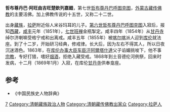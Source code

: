 '''哲布尊丹巴·阿旺曲吉旺楚欽列嘉錯'''{{BD|1849年||1869年|}}，第七世[[哲布尊丹巴呼图克图|哲布尊丹巴呼图克图]]，[[外蒙古|外蒙古]][[藏传佛教|藏传佛教]]的主要活佛。加上佛教传说的十五世，又称二十二世。

出身[[藏族|藏族]]，[[拉萨|拉萨]]附近俗人米谷玛耳的儿子。[[第六世哲布尊丹巴呼图克图|第六世哲布尊丹巴呼图克图]]入寂后，报知[[西藏|西藏]]，[[咸丰|咸丰]]元年（1851年），[[七世班禅|七世班禅]]金瓶掣定。咸丰四年（1854年）从[[甘丹寺|甘丹寺]]绰尔济喇嘛受格宁戒和出离戒。咸丰五年（1855年）被[[喀尔喀|喀尔喀]]派人迎到[[库伦|库伦]]就法座。到了十二岁，开始研习经典，修戒律。长大后，因为左右不得其人，所以日夜沉迷酒色。1863年，在[[库伦办事大臣|库伦办事大臣]][[车臣汗|车臣汗]][[阿爾塔什達|阿爾塔什達]]父子谄媚挑唆下，他不事[[宗教|宗教]]，专好打猎，嗜好[[烟|烟]][[酒|酒]]，拒绝入藏受戒。1868年到土音德伦河例祭，回来时发病，十二月（1869年1月）入寂，在库伦[[甘丹寺|甘丹寺]]供奉龛座。

== 参考 ==
*《中国民族史人物辞典》
{{Jebtsundamba Khutuktus}}
{{Authority control}}
{{DEFAULTSORT:Z}}
[[Category:哲布尊丹巴呼图克图|7]]
[[Category:清朝藏族政治人物|Category:清朝藏族政治人物]]
[[Category:清朝藏传佛教出家众|Category:清朝藏传佛教出家众]]
[[Category:拉萨人|Category:拉萨人]]